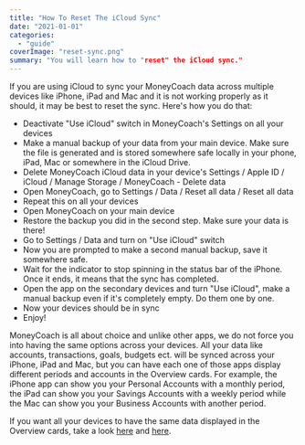```yaml
---
title: "How To Reset The iCloud Sync"
date: "2021-01-01"
categories:
  - "guide"
coverImage: "reset-sync.png"
summary: "You will learn how to "reset" the iCloud sync."
---
```


If you are using iCloud to sync your MoneyCoach data across multiple devices like iPhone, iPad and Mac and it is not working properly as it should, it may be best to reset the sync. Here's how you do that:

- Deactivate "Use iCloud" switch in MoneyCoach's Settings on all your devices
- Make a manual backup of your data from your main device. Make sure the file is generated and is stored somewhere safe locally in your phone, iPad, Mac or somewhere in the iCloud Drive.
- Delete MoneyCoach iCloud data in your device's Settings / Apple ID / iCloud / Manage Storage / MoneyCoach - Delete data
- Open MoneyCoach, go to Settings / Data / Reset all data / Reset all data
- Repeat this on all your devices
- Open MoneyCoach on your main device
- Restore the backup you did in the second step. Make sure your data is there!
- Go to Settings / Data and turn on "Use iCloud" switch
- Now you are prompted to make a second manual backup, save it somewhere safe.
- Wait for the indicator to stop spinning in the status bar of the iPhone. Once it ends, it means that the sync has completed.
- Open the app on the secondary devices and turn "Use iCloud", make a manual backup even if it's completely empty. Do them one by one.
- Now your devices should be in sync
- Enjoy!

MoneyCoach is all about choice and unlike other apps, we do not force you into having the same options across your devices. All your data like accounts, transactions, goals, budgets ect. will be synced across your iPhone, iPad and Mac, but you can have each one of those apps display different periods and accounts in the Overview cards. For example, the iPhone app can show you your Personal Accounts with a monthly period, the iPad can show you your Savings Accounts with a weekly period while the Mac can show you your Business Accounts with another period.

If you want all your devices to have the same data displayed in the Overview cards, take a look [here](/how-to-customize-your-payday-in-moneycoach-app/) and [here](/how-to-show-hide-accounts/).
